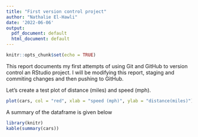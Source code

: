 ```yaml
---
title: "First version control project"
author: "Nathalie El-Hawli"
date: '2022-06-06'
output:
  pdf_document: default
  html_document: default
---
```


```r
knitr::opts_chunk$set(echo = TRUE)
```

This report documents my first attempts of using Git and GitHub to version control an RStudio project. I will be modifying this report, staging and commiting changes and then pushing to GitHub.

Let's create a test plot of distance (miles) and speed (mph).

```r
plot(cars, col = "red", xlab = "speed (mph)", ylab = "distance(miles)")
```

A summary of the dataframe is given below

```r
library(knitr)
kable(summary(cars))
```

